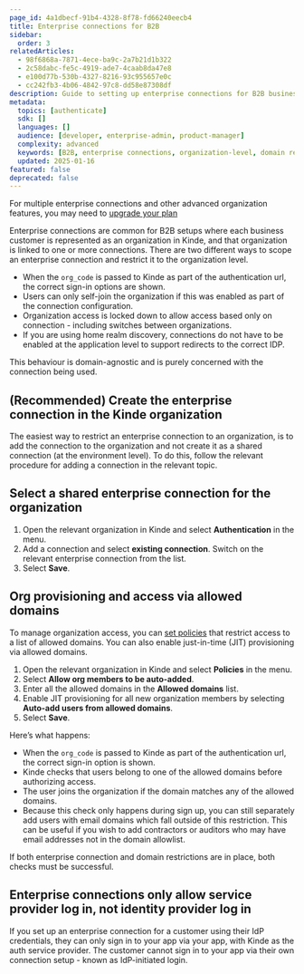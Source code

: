 ```yaml
---
page_id: 4a1dbecf-91b4-4328-8f78-fd66240eecb4
title: Enterprise connections for B2B
sidebar:
  order: 3
relatedArticles:
  - 98f6868a-7871-4ece-ba9c-2a7b21d1b322
  - 2c58dabc-fe5c-4919-ade7-4caab8da47e8
  - e100d77b-530b-4327-8216-93c955657e0c
  - cc242fb3-4b06-4842-97c8-dd58e87308df
description: Guide to setting up enterprise connections for B2B businesses including organization-level connections and domain-based access control.
metadata:
  topics: [authenticate]
  sdk: []
  languages: []
  audience: [developer, enterprise-admin, product-manager]
  complexity: advanced
  keywords: [B2B, enterprise connections, organization-level, domain restrictions, JIT provisioning, allowed domains]
  updated: 2025-01-16
featured: false
deprecated: false
---
```


<Aside type="upgrade">

For multiple enterprise connections and other advanced organization features, you may need to [upgrade your plan](https://kinde.com/pricing/)

</Aside>

Enterprise connections are common for B2B setups where each business customer is represented as an organization in Kinde, and that organization is linked to one or more connections. There are two different ways to scope an enterprise connection and restrict it to the organization level.

- When the `org_code` is passed to Kinde as part of the authentication url, the correct sign-in options are shown.
- Users can only self-join the organization if this was enabled as part of the connection configuration.
- Organization access is locked down to allow access based only on connection - including switches between organizations.
- If you are using home realm discovery, connections do not have to be enabled at the application level to support redirects to the correct IDP.

This behaviour is domain-agnostic and is purely concerned with the connection being used.

## (Recommended) Create the enterprise connection in the Kinde organization

The easiest way to restrict an enterprise connection to an organization, is to add the connection to the organization and not create it as a shared connection (at the environment level). To do this, follow the relevant procedure for adding a connection in the relevant topic.

## Select a shared enterprise connection for the organization

1. Open the relevant organization in Kinde and select **Authentication** in the menu.
2. Add a connection and select **existing connection**. Switch on the relevant enterprise connection from the list.
3. Select **Save**.

## Org provisioning and access via allowed domains

To manage organization access, you can [set policies](/build/organizations/organization-access-policies/) that restrict access to a list of allowed domains. You can also enable just-in-time (JIT) provisioning via allowed domains.

1. Open the relevant organization in Kinde and select **Policies** in the menu.
2. Select **Allow org members to be auto-added**.
3. Enter all the allowed domains in the **Allowed domains** list.
4. Enable JIT provisioning for all new organization members by selecting **Auto-add users from allowed domains**.
5. Select **Save**.

Here’s what happens:

- When the `org_code` is passed to Kinde as part of the authentication url, the correct sign-in option is shown.
- Kinde checks that users belong to one of the allowed domains before authorizing access.
- The user joins the organization if the domain matches any of the allowed domains.
- Because this check only happens during sign up, you can still separately add users with email domains which fall outside of this restriction. This can be useful if you wish to add contractors or auditors who may have email addresses not in the domain allowlist.

<Aside>

If both enterprise connection and domain restrictions are in place, both checks must be successful.

</Aside>

## Enterprise connections only allow service provider log in, not identity provider log in

If you set up an enterprise connection for a customer using their IdP credentials, they can only sign in to your app via your app, with Kinde as the auth service provider.
The customer cannot sign in to your app via their own connection setup - known as IdP-initiated login.
